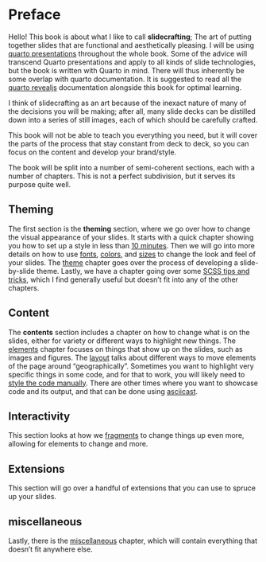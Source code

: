 # Preface {.unnumbered}

Hello! This book is about what I like to call **slidecrafting**; The art of putting together slides that are functional and aesthetically pleasing. I will be using [quarto presentations](https://quarto.org/) throughout the whole book. Some of the advice will transcend Quarto presentations and apply to all kinds of slide technologies, but the book is written with Quarto in mind. There will thus inherently be some overlap with quarto documentation. It is suggested to read all the [quarto revealjs](https://quarto.org/docs/presentations/revealjs/index.html) documentation alongside this book for optimal learning.

I think of slidecrafting as an art because of the inexact nature of many of the decisions you will be making; after all, many slide decks can be distilled down into a series of still images, each of which should be carefully crafted.

This book will not be able to teach you everything you need, but it will cover the parts of the process that stay constant from deck to deck, so you can focus on the content and develop your brand/style.

The book will be split into a number of semi-coherent sections,
each with a number of chapters.
This is not a perfect subdivision, but it serves its purpose quite well.

## Theming

The first section is the **theming** section, where we go over how to change the visual appearance of your slides.
It starts with a quick chapter showing you how to set up a style in less than [10 minutes](10-minute.qmd).
Then we will go into more details on how to use [fonts](fonts.qmd), [colors](colors.qmd), and [sizes](sizes.qmd) to change the look and feel of your slides.
The [theme](theme.qmd) chapter goes over the process of developing a slide-by-slide theme.
Lastly, we have a chapter going over some [SCSS tips and tricks](scss.qmd),
which I find generally useful but doesn't fit into any of the other chapters.

## Content

The **contents** section includes a chapter on how to change what is on the slides,
either for variety or different ways to highlight new things.
The [elements](elements.qmd) chapter focuses on things that show up on the slides,
such as images and figures.
The [layout](layout.qmd) talks about different ways to move elements of the page around "geographically".
Sometimes you want to highlight very specific things in some code,
and for that to work, you will likely need to [style the code manually](manual-code.qmd).
There are other times where you want to showcase code and its output, and that can be done using [asciicast](asciicast.qmd).

## Interactivity

This section looks at how we [fragments](fragments.qmd) to change things up even more,
allowing for elements to change and more.

## Extensions

This section will go over a handful of extensions that you can use to spruce up your slides.

## miscellaneous

Lastly, there is the [miscellaneous](miscellaneous.qmd) chapter, which will contain everything that doesn't fit anywhere else.
